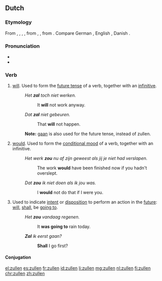 ==Dutch==

===Etymology===
From {{etyl|dum|nl}} {{term|solen|lang=dum}}, {{term|suelen|lang=dum}}, {{term|sollen|lang=dum}}, {{term|sullen|lang=dum}}, from {{etyl|odt|nl}} {{term|skulan|lang=odt}}, {{term|sulan|lang=odt}}, from {{etyl|gem-pro|nl}} {{m|gem-pro|*skulaną}}. Compare German {{term|sollen|lang=de}}, English {{term|shall|lang=en}}, Danish {{term|skulle|lang=da}}.

===Pronunciation===
* {{IPA|/ˈzʏ.lə(n)/|lang=nl}}
* {{audio|Nl-zullen.ogg|Audio|lang=nl}}

===Verb===
{{nl-verb|zou|-}}

# {{context|lang=nl|auxiliary|present tense}} [[will]]. Used to form the [[future tense]] of a verb, together with an [[infinitive]].
#: ''Het '''zal''' toch niet werken.''
#:: It '''will''' not work anyway.
#: ''Dat '''zal''' niet gebeuren.''
#:: That '''will''' not happen.
#: '''Note:''' [[gaan]] is also used for the future tense, instead of zullen.
# {{context|lang=nl|auxiliary|past tense}} [[would]]. Used to form the [[conditional mood]] of a verb, together with an infinitive.
#: ''Het werk '''zou''' nu af zijn geweest als jij je niet had verslapen.''
#:: The work '''would''' have been finished now if you hadn't overslept.
#: ''Dat '''zou''' ik niet doen als ik jou was.''
#:: I '''would''' not do that if I were you.
# {{context|lang=nl|modal auxiliary}} Used to indicate [[intent]] or [[disposition]] to perform an action in the [[future]]: [[will]], [[shall]], be [[going to]].
#: ''Het '''zou''' vandaag regenen.''
#:: It '''was going to''' rain today.
#: '''''Zal''' ik eerst gaan?''
#:: '''Shall''' I go first?

====Conjugation====
{{nl-conj-irr|zullen}}

[[el:zullen]]
[[es:zullen]]
[[fr:zullen]]
[[id:zullen]]
[[li:zullen]]
[[mg:zullen]]
[[nl:zullen]]
[[fi:zullen]]
[[chr:zullen]]
[[zh:zullen]]